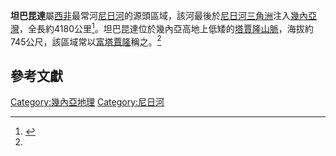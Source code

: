 {{NoteTA
| G1=地名
}}

'''坦巴昆達'''屬[[西非|西非]]最常河[[尼日河|尼日河]]的源頭區域，該河最後於[[尼日河三角洲|尼日河三角洲]]注入[[幾內亞灣|幾內亞灣]]，全長約4180公里<ref name="Dillon">{{cite web|last=Dillon|first=Andrew|title=Child Labor and Schooling Responses to Production and Health Shocks in Northern Mali|url=http://www.ifpri.org/pubs/dp/ifpridp00755.pdf|date=2007-11|publisher=Cornell University Department of Applied Economics and Management and International Food Policy Research Institute|accessdate=|deadurl=yes|archiveurl=https://web.archive.org/web/20090709204015/http://www.ifpri.org/pubs/dp/ifpridp00755.pdf|archivedate=2009-07-09}}</ref>。坦巴昆達位於幾內亞高地上低矮的[[塔賈隆山脈|塔賈隆山脈]]，海拔約745公尺，該區域常以[[富塔賈隆|富塔賈隆]]稱之。<ref name="Dillon" />

==參考文獻==
{{reflist}}

{{coord|09|39|N|10|52|W|type:waterbody_region:GN_source:dewiki|display=title}}

{{Niger River}}

[[Category:幾內亞地理|Category:幾內亞地理]]
[[Category:尼日河|Category:尼日河]]